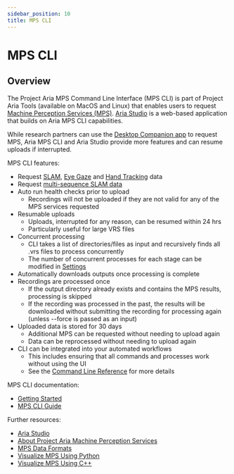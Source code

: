 ```yaml
---
sidebar_position: 10
title: MPS CLI
---
```


# MPS CLI

## Overview


The Project Aria MPS Command Line Interface (MPS CLI) is part of Project Aria Tools (available on MacOS and Linux) that enables users to request [Machine Perception Services (MPS)](/ARK/mps/mps.mdx). [Aria Studio](/ARK/aria_studio.mdx) is a web-based application that builds on Aria MPS CLI capabilities.

While research partners can use the [Desktop Companion app](desktop_mps.mdx) to request MPS, Aria MPS CLI and Aria Studio provide more features and can resume uploads if interrupted.

MPS CLI features:

* Request [SLAM](/data_formats/mps/slam/slam.mdx), [Eye Gaze](/data_formats/mps/mps_eye_gaze.mdx) and [Hand Tracking](/data_formats/mps/hand_tracking/hand_tracking.mdx) data
* Request [multi-sequence SLAM data](/data_formats/mps/slam/mps_multi_slam.mdx)
* Auto run health checks prior to upload
    * Recordings will not be uploaded if they are not valid for any of the MPS services requested
* Resumable uploads
    * Uploads, interrupted for any reason, can be resumed within 24 hrs
    * Particularly useful for large VRS files
* Concurrent processing
    * CLI takes a list of directories/files as input and recursively finds all .vrs files to process concurrently
    * The number of concurrent processes for each stage can be modified in [Settings](mps_cli_guide.mdx#settings)
* Automatically downloads outputs once processing is complete
* Recordings are processed once
    * If the output directory already exists and contains the MPS results, processing is skipped
    * If the recording was processed in the past, the results will be downloaded without submitting the recording for processing again (unless --force is passed as an input)
* Uploaded data is stored for 30 days
    * Additional MPS can be requested without needing to upload again
    * Data can be reprocessed without needing to upload again
* CLI can be integrated into your automated workflows
    * This includes ensuring that all commands and processes work without using the UI
    * See the [Command Line Reference](mps_cli_guide.mdx#command-line-reference) for more details

MPS CLI documentation:
* [Getting Started](mps_cli_getting_started.mdx)
* [MPS CLI Guide](mps_cli_guide.mdx)

Further resources:
* [Aria Studio](/ARK/aria_studio.mdx)
* [About Project Aria Machine Perception Services](/ARK/mps/mps.mdx)
* [MPS Data Formats](/data_formats/mps/mps_summary.mdx)
* [Visualize MPS Using Python](/data_utilities/visualization/visualization_python.mdx)
* [Visualize MPS Using C++](/data_utilities/visualization/visualization_cpp.mdx)
